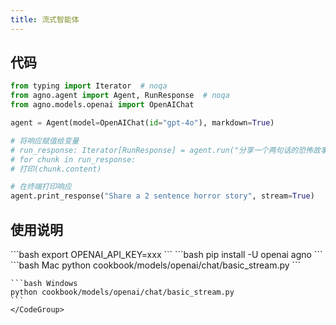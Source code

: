 ```yaml
---
title: 流式智能体
---
```

## 代码

```python cookbook/models/openai/chat/basic_stream.py
from typing import Iterator  # noqa
from agno.agent import Agent, RunResponse  # noqa
from agno.models.openai import OpenAIChat

agent = Agent(model=OpenAIChat(id="gpt-4o"), markdown=True)

# 将响应赋值给变量
# run_response: Iterator[RunResponse] = agent.run("分享一个两句话的恐怖故事", stream=True)
# for chunk in run_response:
# 打印(chunk.content)

# 在终端打印响应
agent.print_response("Share a 2 sentence horror story", stream=True)
```

## 使用说明

<Steps>
  <Snippet file="create-venv-step.mdx" />

  <Step title="设置您的 API 密钥">
    ```bash
    export OPENAI_API_KEY=xxx
    ```
  </Step>

  <Step title="安装库">
    ```bash
    pip install -U openai agno
    ```
  </Step>

  <Step title="运行智能体">
    <CodeGroup>
    ```bash Mac
    python cookbook/models/openai/chat/basic_stream.py
    ```

    ```bash Windows
    python cookbook/models/openai/chat/basic_stream.py
    ```
    </CodeGroup>
  </Step>
</Steps>